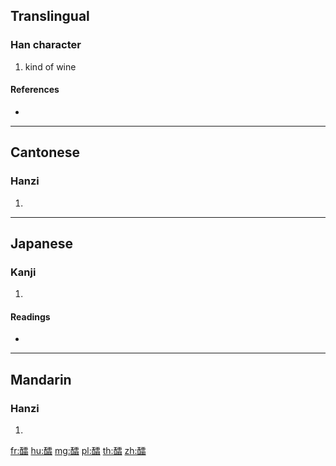 {{character info/new}}
==Translingual==

===Han character===
{{Han char|rn=164|rad=酉|as=17|sn=24|four=11662|canj=MWMBR}}

# kind of wine

====References====
* {{Han ref|kx=1289.190|dkj=40094|dj=1789.280|hdz=63603.060|uh=91BD|ud=37309|bh=F8C8|bd=63688}}

----

==Cantonese==

===Hanzi===
{{yue-hanzi|jyut=|y=ling4}}

# {{defn|lang=yue|sort=酉17}}

----

==Japanese==

===Kanji===
{{ja-kanji|grade=|rs=酉17}}

# {{defn|lang=ja|sort=酉17}}

====Readings====
* {{ja-readings|on=[[れい]] (rei), [[りょう]] (ryō)|kun=|nanori=}}

----

==Mandarin==

===Hanzi===
{{cmn-hanzi|pin=[[líng]] ([[ling2]])|wg=ling<sup>2</sup>}}

# {{defn|lang=cmn|sort=酉17}}

[[fr:醽]]
[[hu:醽]]
[[mg:醽]]
[[pl:醽]]
[[th:醽]]
[[zh:醽]]